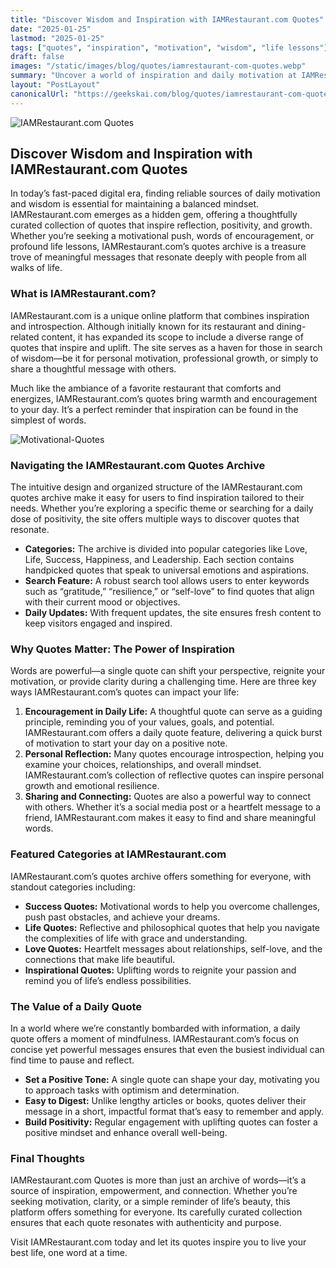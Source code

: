 ```yaml
---
title: "Discover Wisdom and Inspiration with IAMRestaurant.com Quotes"
date: "2025-01-25"
lastmod: "2025-01-25"
tags: ["quotes", "inspiration", "motivation", "wisdom", "life lessons"]
draft: false
images: "/static/images/blog/quotes/iamrestaurant-com-quotes.webp"
summary: "Uncover a world of inspiration and daily motivation at IAMRestaurant.com. Explore a diverse collection of quotes on life, success, and more to brighten your day."
layout: "PostLayout"
canonicalUrl: "https://geekskai.com/blog/quotes/iamrestaurant-com-quotes/"
---
```


![IAMRestaurant.com Quotes](/static/images/blog/quotes/iamrestaurant-com-quotes.webp)

## Discover Wisdom and Inspiration with IAMRestaurant.com Quotes

In today’s fast-paced digital era, finding reliable sources of daily motivation and wisdom is essential for maintaining a balanced mindset. IAMRestaurant.com emerges as a hidden gem, offering a thoughtfully curated collection of quotes that inspire reflection, positivity, and growth. Whether you’re seeking a motivational push, words of encouragement, or profound life lessons, IAMRestaurant.com’s quotes archive is a treasure trove of meaningful messages that resonate deeply with people from all walks of life.

### What is IAMRestaurant.com?

IAMRestaurant.com is a unique online platform that combines inspiration and introspection. Although initially known for its restaurant and dining-related content, it has expanded its scope to include a diverse range of quotes that inspire and uplift. The site serves as a haven for those in search of wisdom—be it for personal motivation, professional growth, or simply to share a thoughtful message with others.

Much like the ambiance of a favorite restaurant that comforts and energizes, IAMRestaurant.com’s quotes bring warmth and encouragement to your day. It’s a perfect reminder that inspiration can be found in the simplest of words.

![Motivational-Quotes](/static/images/blog/quotes/Motivational-Quotes.png)

### Navigating the IAMRestaurant.com Quotes Archive

The intuitive design and organized structure of the IAMRestaurant.com quotes archive make it easy for users to find inspiration tailored to their needs. Whether you’re exploring a specific theme or searching for a daily dose of positivity, the site offers multiple ways to discover quotes that resonate.

- **Categories:** The archive is divided into popular categories like Love, Life, Success, Happiness, and Leadership. Each section contains handpicked quotes that speak to universal emotions and aspirations.
- **Search Feature:** A robust search tool allows users to enter keywords such as “gratitude,” “resilience,” or “self-love” to find quotes that align with their current mood or objectives.
- **Daily Updates:** With frequent updates, the site ensures fresh content to keep visitors engaged and inspired.

### Why Quotes Matter: The Power of Inspiration

Words are powerful—a single quote can shift your perspective, reignite your motivation, or provide clarity during a challenging time. Here are three key ways IAMRestaurant.com’s quotes can impact your life:

1. **Encouragement in Daily Life:** A thoughtful quote can serve as a guiding principle, reminding you of your values, goals, and potential. IAMRestaurant.com offers a daily quote feature, delivering a quick burst of motivation to start your day on a positive note.
2. **Personal Reflection:** Many quotes encourage introspection, helping you examine your choices, relationships, and overall mindset. IAMRestaurant.com’s collection of reflective quotes can inspire personal growth and emotional resilience.
3. **Sharing and Connecting:** Quotes are also a powerful way to connect with others. Whether it’s a social media post or a heartfelt message to a friend, IAMRestaurant.com makes it easy to find and share meaningful words.

### Featured Categories at IAMRestaurant.com

IAMRestaurant.com’s quotes archive offers something for everyone, with standout categories including:

- **Success Quotes:** Motivational words to help you overcome challenges, push past obstacles, and achieve your dreams.
- **Life Quotes:** Reflective and philosophical quotes that help you navigate the complexities of life with grace and understanding.
- **Love Quotes:** Heartfelt messages about relationships, self-love, and the connections that make life beautiful.
- **Inspirational Quotes:** Uplifting words to reignite your passion and remind you of life’s endless possibilities.

### The Value of a Daily Quote

In a world where we’re constantly bombarded with information, a daily quote offers a moment of mindfulness. IAMRestaurant.com’s focus on concise yet powerful messages ensures that even the busiest individual can find time to pause and reflect.

- **Set a Positive Tone:** A single quote can shape your day, motivating you to approach tasks with optimism and determination.
- **Easy to Digest:** Unlike lengthy articles or books, quotes deliver their message in a short, impactful format that’s easy to remember and apply.
- **Build Positivity:** Regular engagement with uplifting quotes can foster a positive mindset and enhance overall well-being.

### Final Thoughts

IAMRestaurant.com Quotes is more than just an archive of words—it’s a source of inspiration, empowerment, and connection. Whether you’re seeking motivation, clarity, or a simple reminder of life’s beauty, this platform offers something for everyone. Its carefully curated collection ensures that each quote resonates with authenticity and purpose.

Visit IAMRestaurant.com today and let its quotes inspire you to live your best life, one word at a time.
